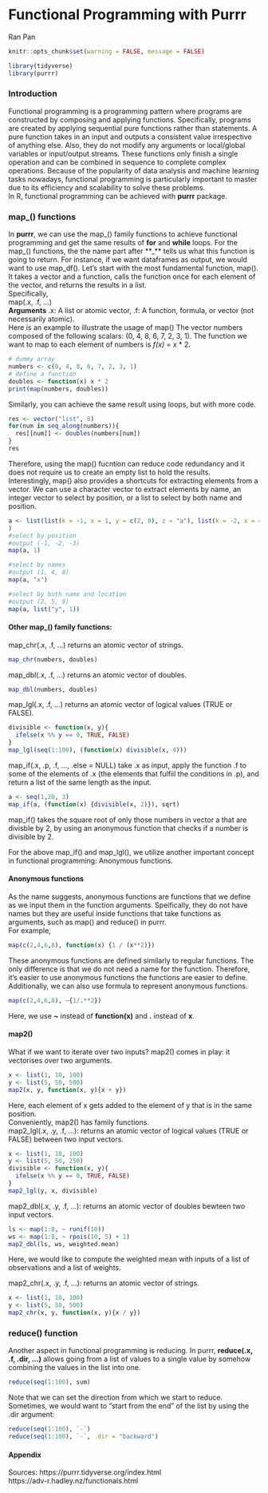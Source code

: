 # Functional Programming with Purrr

Ran Pan

```r
knitr::opts_chunk$set(warning = FALSE, message = FALSE)
```

```r
library(tidyverse)
library(purrr)
```

### Introduction
Functional programming is a programming pattern where programs are constructed by composing and applying functions. Specifically, programs are created by applying sequential pure functions rather than statements. A pure function takes in an input and outputs a consistent value irrespective of anything else. Also, they do not modify any arguments or local/global variables or input/output streams. These functions only finish a single operation and can be combined in sequence to complete complex operations. Because of the popularity of data analysis and machine learning tasks nowadays, functional programming is particularly important to master due to its efficiency and scalability to solve these problems. <br> 
In R, functional programming can be achieved with **purrr** package.
  
### map_() functions
In **purrr**, we can use the map_() family functions to achieve functional programming and get the same results of **for** and **while** loops. For the map_() functions, the the name part after **_** tells us what this function is going to return. For instance, if we want dataframes as output, we would want to use map_df().  Let's start with the most fundamental function, map(). It takes a vector and a function, calls the function once for each element of the vector, and returns the results in a list.<br>
Specifically, <br> 
map(.x, .f, ...) <br>
**Arguments**
.x: A list or atomic vector, .f: A function, formula, or vector (not necessarily atomic).
<br>
Here is an example to illustrate the usage of map()
The vector numbers composed of the following scalars: (0, 4, 8, 6, 7, 2, 3, 1). The function we want to map to each element of numbers is *f(x)* = *x* * 2.
```r
# dummy array
numbers <- c(0, 4, 8, 6, 7, 2, 3, 1)
# define a function
doubles <- function(x) x * 2
print(map(numbers, doubles))
```
Similarly, you can achieve the same result using loops, but with more code.
```r
res <- vector("list", 8)
for(num in seq_along(numbers)){
  res[[num]] <- doubles(numbers[num])
}
res
```
Therefore, using the map() fucntion can reduce code redundancy and it does not require us to create an empty list to hold the results. <br> 
Interestingly, map() also provides a shortcuts for extracting elements from a vector. We can use a character vector to extract elements by name, an integer vector to select by position, or a list to select by both name and position. 
```r
a <- list(list(k = -1, x = 1, y = c(2, 8), z = "a"), list(k = -2, x = 4, y = c(5, 6), z = "b"), list(k = -3, x = 8, y = c(9, 10, 11))
)
#select by position
#output (-1, -2, -3)
map(a, 1)

#select by names
#output (1, 4, 8)
map(a, "x")

#select by both name and location
#output (2, 5, 9)
map(a, list("y", 1))
```
#### Other map_() family functions: <br>
map_chr(.x, .f, ...) returns an atomic vector of strings.
```r
map_chr(numbers, doubles)
```

map_dbl(.x, .f, ...) returns an atomic vector of doubles.
```r
map_dbl(numbers, doubles)
```

map_lgl(.x, .f, ...) returns an atomic vector of logical values (TRUE or FALSE).
```r
divisible <- function(x, y){
  ifelse(x %% y == 0, TRUE, FALSE)
}
map_lgl(seq(1:100), (function(x) divisible(x, 4)))
```

map_if(.x, .p, .f, ..., .else = NULL) take .x as input, apply the function .f to some of the elements of .x (the elements that fulfiil the conditions in .p), and return a list of the same length as the input.
```r
a <- seq(1,20, 3)
map_if(a, (function(x) {divisible(x, 2)}), sqrt)
```
map_if() takes the square root of only those numbers in vector a that are divisble by 2, by using an anonymous function that checks if a number is divisible by 2.

For the above map_if() and map_lgl(), we utilize another important concept in functional programming: Anonymous functions. <br>

#### Anonymous functions
As the name suggests, anonymous functions are functions that we define as we input them in the function arguments. Speifically, they do not have names but they are useful inside functions that take functions as arguments, such as map() and reduce() in purrr. <br>
For example,
```r
map(c(2,4,6,8), function(x) {1 / (x**2)})
```
These anonymous functions are defined similarly to regular functions. The only difference is that we do not need a name for the function. Therefore, it's easier to use anonymous functions the functions are easier to define. <br>
Additionally, we can also use formula to represent anonymous functions.
```r
map(c(2,4,6,8), ~{1/.**2})
```
Here, we use **~** instead of **function(x)** and **.** instead of **x**. 

#### map2()
What if we want to iterate over two inputs? map2() comes in play: it vectorises over two arguments.
```r
x <- list(1, 10, 100)
y <- list(5, 50, 500)
map2(x, y, function(x, y){x + y})
```
Here, each element of x gets added to the element of y that is in the same position. <br>
Conveniently, map2() has family functions. <br> 
map2_lgl(.x, .y, .f, ...): returns an atomic vector of logical values (TRUE or FALSE) between two input vectors.
```r
x <- list(1, 10, 100)
y <- list(5, 50, 250)
divisible <- function(x, y){
  ifelse(x %% y == 0, TRUE, FALSE)
}
map2_lgl(y, x, divisible)
```
map2_dbl(.x, .y, .f, ...): returns an atomic vector of doubles bewteen two input vectors.
```r
ls <- map(1:8, ~ runif(10))
ws <- map(1:8, ~ rpois(10, 5) + 1)
map2_dbl(ls, ws, weighted.mean)
```
Here, we would like to compute the weighted mean with inputs of a list of observations and a list of weights. <br>

map2_chr(.x, .y, .f, ...): returns an atomic vector of strings.
```r
x <- list(1, 10, 100)
y <- list(5, 50, 500)
map2_chr(x, y, function(x, y){x / y})
```

### reduce() function
Another aspect in functional programming is reducing. In purrr, **reduce(.x, .f, .dir, ...)** allows going from a list of values to a single value by somehow combining the values in the list into one.
```r
reduce(seq(1:100), sum)
```
Note that we can set the direction from which we start to reduce. Sometimes, we would want to “start from the end” of the list by using the .dir argument:
```r
reduce(seq(1:100), `-`)
reduce(seq(1:100), `-`, .dir = "backward")
```


#### Appendix
Sources: https://purrr.tidyverse.org/index.html <br>
        https://adv-r.hadley.nz/functionals.html



